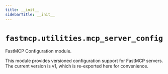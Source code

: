 ```yaml
---
title: __init__
sidebarTitle: __init__
---
```


# `fastmcp.utilities.mcp_server_config`


FastMCP Configuration module.

This module provides versioned configuration support for FastMCP servers.
The current version is v1, which is re-exported here for convenience.

